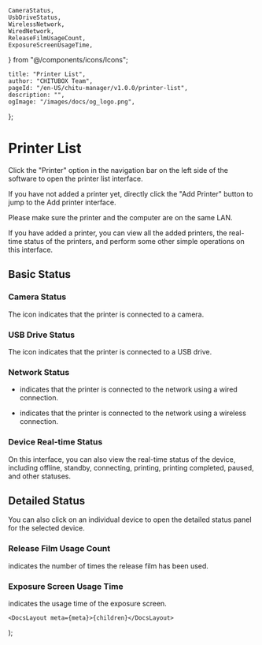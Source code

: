 	CameraStatus,
	UsbDriveStatus,
	WirelessNetwork,
	WiredNetwork,
	ReleaseFilmUsageCount,
	ExposureScreenUsageTime,
} from "@/components/icons/Icons";

	title: "Printer List",
	author: "CHITUBOX Team",
	pageId: "/en-US/chitu-manager/v1.0.0/printer-list",
	description: "",
	ogImage: "/images/docs/og_logo.png",
};

# Printer List

Click the "Printer" option in the navigation bar on the left side of the software to open the printer list interface.

If you have not added a printer yet, directly click the "Add Printer" button to jump to the <NextLink href="/en-US/docs/chitu-manager/latest/sections/add-printers">Add printer</NextLink> interface.

<ImageContainer>
	<AntdImage
		src={
			"/images/docs/en-US/chitu-manager/003-printer-list-main-printer.png"
		}
		style={{ maxWidth: "1050px" }}
	/>
</ImageContainer>

<Admonition type="note">
	Please make sure the printer and the computer are on the same LAN.
</Admonition>

If you have added a printer, you can view all the added printers, the real-time status of the printers, and perform some other simple <NextLink href="/en-US/docs/chitu-manager/latest/sections/operations">operations</NextLink> on this interface.

<ImageContainer>
	<AntdImage
		src={
			"/images/docs/en-US/chitu-manager/003-printer-list-printer-list.png"
		}
		style={{ maxWidth: "1050px" }}
	/>
</ImageContainer>

## Basic Status

### Camera Status

The <CameraStatus /> icon indicates that the printer is connected to a camera.

### USB Drive Status

The <UsbDriveStatus /> icon indicates that the printer is connected to a USB drive.

### Network Status

-   <WiredNetwork /> indicates that the printer is connected to the network
    using a wired connection.

-   <WirelessNetwork /> indicates that the printer is connected to the network
    using a wireless connection.

### Device Real-time Status

On this interface, you can also view the real-time status of the device, including offline, standby, connecting, printing, printing completed, paused, and other statuses.

## Detailed Status

You can also click on an individual device to open the detailed status panel for the selected device.

<ImageContainer>
	<AntdImage
		src={
			"/images/docs/en-US/chitu-manager/003-printer-list-detailed-list.png"
		}
		style={{ maxWidth: "400px" }}
	/>
</ImageContainer>

### Release Film Usage Count

<ReleaseFilmUsageCount /> indicates the number of times the release film has
been used.

### Exposure Screen Usage Time

<ExposureScreenUsageTime /> indicates the usage time of the exposure screen.

	<DocsLayout meta={meta}>{children}</DocsLayout>
);
